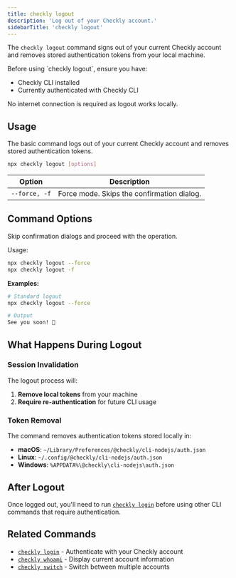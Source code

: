 ```yaml
---
title: checkly logout
description: 'Log out of your Checkly account.'
sidebarTitle: 'checkly logout'
---
```


The `checkly logout` command signs out of your current Checkly account and removes stored authentication tokens from your local machine.

<Accordion title="Prerequisites">
Before using `checkly logout`, ensure you have:

- Checkly CLI installed
- Currently authenticated with Checkly CLI

No internet connection is required as logout works locally.
</Accordion>

## Usage

The basic command logs out of your current Checkly account and removes stored authentication tokens.

```bash Terminal
npx checkly logout [options]
```

| Option | Description |
|--------|-------------|
| `--force, -f` | Force mode. Skips the confirmation dialog. |

## Command Options

<ResponseField name="--force, -f" type="boolean">

Skip confirmation dialogs and proceed with the operation.

Usage:

```bash Terminal
npx checkly logout --force
npx checkly logout -f
```

**Examples:**

```bash Terminal
# Standard logout
npx checkly logout --force

# Output
See you soon! 👋
```
</ResponseField>

## What Happens During Logout

### Session Invalidation

The logout process will:

1. **Remove local tokens** from your machine
2. **Require re-authentication** for future CLI usage

### Token Removal

The command removes authentication tokens stored locally in:

- **macOS**: `~/Library/Preferences/@checkly/cli-nodejs/auth.json`
- **Linux**: `~/.config/@checkly/cli-nodejs/auth.json`
- **Windows**: `%APPDATA%\@checkly\cli-nodejs\auth.json`

## After Logout

Once logged out, you'll need to run [`checkly login`](/cli/checkly-login) before using other CLI commands that require authentication.

## Related Commands

- [`checkly login`](/cli/checkly-login) - Authenticate with your Checkly account
- [`checkly whoami`](/cli/checkly-whoami) - Display current account information
- [`checkly switch`](/cli/checkly-switch) - Switch between multiple accounts
